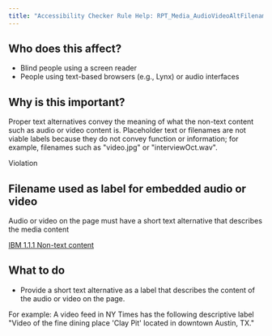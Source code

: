 ```yaml
---
title: "Accessibility Checker Rule Help: RPT_Media_AudioVideoAltFilename"
---
```


<div className="toolHelp">
<Row>
<Column colLg={5} colMd={3} colSm={4} className="toolLeft">

## Who does this affect?

* Blind people using a screen reader
* People using text-based browsers (e.g., Lynx) or audio interfaces

## Why is this important?

Proper text alternatives convey the meaning of what the non-text content such as audio or video content is. Placeholder text or filenames are not viable labels because they do not convey function or information; for example, filenames such as "video.jpg" or "interviewOct.wav".

</Column>
<Column colLg={11} colMd={5} colSm={4} className="toolMain">

<div className="level-violation">
Violation
</div>

## Filename used as label for embedded audio or video
Audio or video on the page must have a short text alternative that describes the media content

[IBM 1.1.1 Non-text content](http://www.ibm.com/able/guidelines/ci162/non_text_content.html)

<div id="elementLocation">
</div>

## What to do

* Provide a short text alternative as a label that describes the content of the audio or video on the page.

For example: A video feed in NY Times has the following descriptive label "Video of the fine dining place 'Clay Pit' located in downtown Austin, TX."


</Column>
</Row>
</div>
